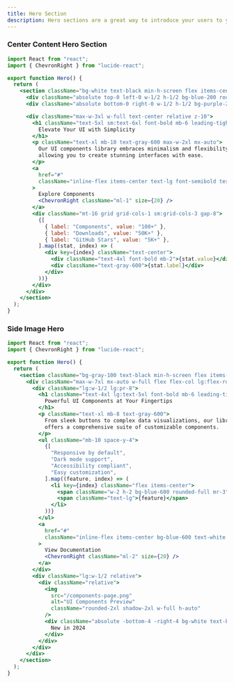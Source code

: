 ```yaml
---
title: Hero Section
description: Hero sections are a great way to introduce your users to your product or service.
---
```


### Center Content Hero Section
<Preview>
<CenterContentHeroSection />
</Preview>

```jsx showLineNumbers
import React from "react";
import { ChevronRight } from "lucide-react";

export function Hero() {
  return (
    <section className="bg-white text-black min-h-screen flex items-center justify-center px-4 py-16 relative overflow-hidden">
      <div className="absolute top-0 left-0 w-1/2 h-1/2 bg-blue-200 rounded-full filter blur-3xl opacity-20 -translate-x-1/2 -translate-y-1/2"></div>
      <div className="absolute bottom-0 right-0 w-1/2 h-1/2 bg-purple-200 rounded-full filter blur-3xl opacity-20 translate-x-1/2 translate-y-1/2"></div>

      <div className="max-w-3xl w-full text-center relative z-10">
        <h1 className="text-5xl sm:text-6xl font-bold mb-6 leading-tight tracking-tight">
          Elevate Your UI with Simplicity
        </h1>
        <p className="text-xl mb-10 text-gray-600 max-w-2xl mx-auto">
          Our UI components library embraces minimalism and flexibility,
          allowing you to create stunning interfaces with ease.
        </p>
        <a
          href="#"
          className="inline-flex items-center text-lg font-semibold text-blue-600 hover:underline"
        >
          Explore Components
          <ChevronRight className="ml-1" size={20} />
        </a>
        <div className="mt-16 grid grid-cols-1 sm:grid-cols-3 gap-8">
          {[
            { label: "Components", value: "100+" },
            { label: "Downloads", value: "50K+" },
            { label: "GitHub Stars", value: "5K+" },
          ].map((stat, index) => (
            <div key={index} className="text-center">
              <div className="text-4xl font-bold mb-2">{stat.value}</div>
              <div className="text-gray-600">{stat.label}</div>
            </div>
          ))}
        </div>
      </div>
    </section>
  );
}
```

### Side Image Hero
<Preview>
<SideImageHero />
</Preview>

```jsx showLineNumbers
import React from "react";
import { ChevronRight } from "lucide-react";

export function Hero() {
  return (
    <section className="bg-gray-100 text-black min-h-screen flex items-center px-4 py-16">
      <div className="max-w-7xl mx-auto w-full flex flex-col lg:flex-row items-center gap-16">
        <div className="lg:w-1/2 lg:pr-8">
          <h1 className="text-4xl lg:text-5xl font-bold mb-6 leading-tight tracking-tight">
            Powerful UI Components at Your Fingertips
          </h1>
          <p className="text-xl mb-8 text-gray-600">
            From sleek buttons to complex data visualizations, our library
            offers a comprehensive suite of customizable components.
          </p>
          <ul className="mb-10 space-y-4">
            {[
              "Responsive by default",
              "Dark mode support",
              "Accessibility compliant",
              "Easy customization",
            ].map((feature, index) => (
              <li key={index} className="flex items-center">
                <span className="w-2 h-2 bg-blue-600 rounded-full mr-3"></span>
                <span className="text-lg">{feature}</span>
              </li>
            ))}
          </ul>
          <a
            href="#"
            className="inline-flex items-center bg-blue-600 text-white px-6 py-3 rounded-full text-lg font-semibold hover:bg-blue-700 transition duration-300"
          >
            View Documentation
            <ChevronRight className="ml-2" size={20} />
          </a>
        </div>
        <div className="lg:w-1/2 relative">
          <div className="relative">
            <img
              src="/components-page.png"
              alt="UI Components Preview"
              className="rounded-2xl shadow-2xl w-full h-auto"
            />
            <div className="absolute -bottom-4 -right-4 bg-white text-black py-2 px-4 rounded-full shadow-lg text-sm font-medium">
              New in 2024
            </div>
          </div>
        </div>
      </div>
    </section>
  );
}
```
